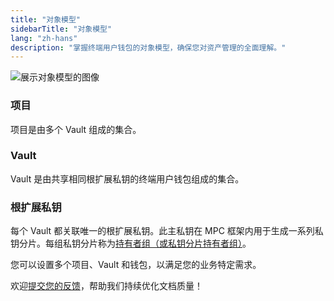 ```yaml
---
title: "对象模型"
sidebarTitle: "对象模型"
lang: "zh-hans"
description: "掌握终端用户钱包的对象模型，确保您对资产管理的全面理解。"
---
```


<img src="/cn/images/mpc-wallet/UCW.svg" className="diagram" alt="展示对象模型的图像"/>

### 项目
项目是由多个 Vault 组成的集合。

### Vault
Vault 是由共享相同根扩展私钥的终端用户钱包组成的集合。

### 根扩展私钥
每个 Vault 都关联唯一的根扩展私钥。此主私钥在 MPC 框架内用于生成一系列私钥分片。每组私钥分片称为[持有者组（或私钥分片持有者组）](/cn/portal/mpc-wallets/ocw/holder-group-overview)。

您可以设置多个项目、Vault 和钱包，以满足您的业务特定需求。

<Tip>欢迎[提交您的反馈](https://forms.zohopublic.com/cobo/form/DocumentFeedbackForm/formperma/QvLOhxJv1_JMsJ-1dleZ8Itb_7rzN-LtgvsDdxosoVI?referrername=manuals)，帮助我们持续优化文档质量！</Tip>